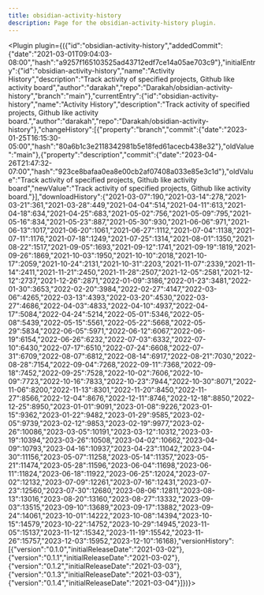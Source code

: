 ---
title: obsidian-activity-history
description: Page for the obsidian-activity-history plugin.
---


<Plugin plugin={({"id":"obsidian-activity-history","addedCommit":{"date":"2021-03-01T09:04:03-08:00","hash":"a9257f165103525ad43712edf7ce14a05ae703c9"},"initialEntry":{"id":"obsidian-activity-history","name":"Activity History","description":"Track activity of specified projects, Github like activity board","author":"darakah","repo":"Darakah/obsidian-activity-history","branch":"main"},"currentEntry":{"id":"obsidian-activity-history","name":"Activity History","description":"Track activity of specified projects, Github like activity board.","author":"darakah","repo":"Darakah/obsidian-activity-history"},"changeHistory":[{"property":"branch","commit":{"date":"2023-01-25T16:15:30-05:00","hash":"80a6b1c3e2118342981b5e18fed61acecb438e32"},"oldValue":"main"},{"property":"description","commit":{"date":"2023-04-26T21:47:32-07:00","hash":"923ce8bafaa0ea8e00cb2af07408a033e85e3c1d"},"oldValue":"Track activity of specified projects, Github like activity board","newValue":"Track activity of specified projects, Github like activity board."}],"downloadHistory":{"2021-03-07":190,"2021-03-14":278,"2021-03-21":361,"2021-03-28":449,"2021-04-04":514,"2021-04-11":613,"2021-04-18":634,"2021-04-25":683,"2021-05-02":756,"2021-05-09":795,"2021-05-16":834,"2021-05-23":887,"2021-05-30":930,"2021-06-06":971,"2021-06-13":1017,"2021-06-20":1061,"2021-06-27":1112,"2021-07-04":1138,"2021-07-11":1176,"2021-07-18":1249,"2021-07-25":1314,"2021-08-01":1350,"2021-08-22":1517,"2021-09-05":1693,"2021-09-12":1741,"2021-09-19":1819,"2021-09-26":1869,"2021-10-03":1950,"2021-10-10":2018,"2021-10-17":2059,"2021-10-24":2131,"2021-10-31":2203,"2021-11-07":2339,"2021-11-14":2411,"2021-11-21":2450,"2021-11-28":2507,"2021-12-05":2581,"2021-12-12":2737,"2021-12-26":2871,"2022-01-09":3186,"2022-01-23":3481,"2022-01-30":3653,"2022-02-20":3984,"2022-02-27":4147,"2022-03-06":4265,"2022-03-13":4393,"2022-03-20":4530,"2022-03-27":4686,"2022-04-03":4833,"2022-04-10":4937,"2022-04-17":5084,"2022-04-24":5214,"2022-05-01":5346,"2022-05-08":5439,"2022-05-15":5561,"2022-05-22":5668,"2022-05-29":5834,"2022-06-05":5971,"2022-06-12":6067,"2022-06-19":6154,"2022-06-26":6232,"2022-07-03":6332,"2022-07-10":6430,"2022-07-17":6510,"2022-07-24":6608,"2022-07-31":6709,"2022-08-07":6812,"2022-08-14":6917,"2022-08-21":7030,"2022-08-28":7154,"2022-09-04":7268,"2022-09-11":7368,"2022-09-18":7452,"2022-09-25":7528,"2022-10-02":7606,"2022-10-09":7723,"2022-10-16":7833,"2022-10-23":7944,"2022-10-30":8071,"2022-11-06":8200,"2022-11-13":8301,"2022-11-20":8450,"2022-11-27":8566,"2022-12-04":8676,"2022-12-11":8746,"2022-12-18":8850,"2022-12-25":8950,"2023-01-01":9091,"2023-01-08":9226,"2023-01-15":9362,"2023-01-22":9482,"2023-01-29":9585,"2023-02-05":9739,"2023-02-12":9853,"2023-02-19":9977,"2023-02-26":10086,"2023-03-05":10191,"2023-03-12":10312,"2023-03-19":10394,"2023-03-26":10508,"2023-04-02":10662,"2023-04-09":10793,"2023-04-16":10937,"2023-04-23":11042,"2023-04-30":11156,"2023-05-07":11258,"2023-05-14":11357,"2023-05-21":11474,"2023-05-28":11596,"2023-06-04":11698,"2023-06-11":11824,"2023-06-18":11922,"2023-06-25":12024,"2023-07-02":12132,"2023-07-09":12261,"2023-07-16":12431,"2023-07-23":12560,"2023-07-30":12680,"2023-08-06":12811,"2023-08-13":13016,"2023-08-20":13160,"2023-08-27":13332,"2023-09-03":13515,"2023-09-10":13689,"2023-09-17":13882,"2023-09-24":14061,"2023-10-01":14222,"2023-10-08":14394,"2023-10-15":14579,"2023-10-22":14752,"2023-10-29":14945,"2023-11-05":15137,"2023-11-12":15342,"2023-11-19":15542,"2023-11-26":15757,"2023-12-03":15952,"2023-12-10":16168},"versionHistory":[{"version":"0.1.0","initialReleaseDate":"2021-03-02"},{"version":"0.1.1","initialReleaseDate":"2021-03-02"},{"version":"0.1.2","initialReleaseDate":"2021-03-03"},{"version":"0.1.3","initialReleaseDate":"2021-03-03"},{"version":"0.1.4","initialReleaseDate":"2021-03-04"}]})}></Plugin>